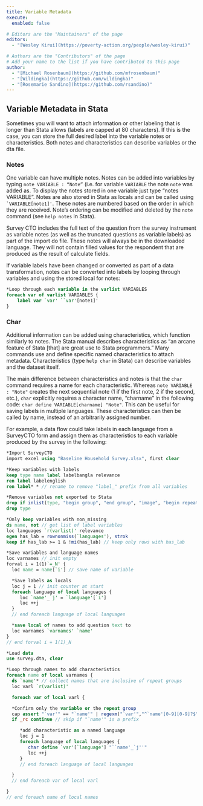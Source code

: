 ```yaml
---
title: Variable Metadata
execute: 
  enabled: false

# Editors are the "Maintainers" of the page
editors:
  - "[Wesley Kirui](https://poverty-action.org/people/wesley-kirui)"

# Authors are the "Contributors" of the page
# Add your name to the list if you have contributed to this page
author:
  - "[Michael Rosenbaum](https://github.com/mfrosenbaum)"
  - "[Wildingka](https://github.com/wildingka)"
  - "[Rosemarie Sandino](https://github.com/rsandino)"
---
```


## Variable Metadata in Stata
Sometimes you will want to attach information or other labeling that is longer than Stata allows (labels are capped at 80 characters). If this is the case, you can store the full desired label into the variable notes or characteristics. Both notes and characteristics can describe variables or the dta file.

### Notes
One variable can have multiple notes. Notes can be added into variables by typing  `note VARIABLE : “Note”` (i.e. for variable `VARIABLE` the note `note` was added as. To display the notes stored in one variable just type “notes VARIABLE”. Notes are also stored in Stata as locals and can be called using `` `VARIABLE[note1]' ``. These notes are numbered based on the order in which they are received. Note's ordering can be modified and deleted by the `note` command (see `help notes` in Stata).

Survey CTO includes the full text of the question from the survey instrument as variable notes (as well as the truncated questions as variable labels) as part of the import do file. These notes will always be in the downloaded language. They will not contain filled values for the respondent that are produced as the result of calculate fields.

If variable labels have been changed or converted as part of a data transformation, notes can be converted into labels by looping through variables and using the stored local for notes:

```stata       
*Loop through each variable in the varlist VARIABLES
foreach var of varlist VARIABLES {
    label var `var' ``var'[note1]'
}
```

### Char
Additional information can be added using characteristics, which function similarly to notes. The Stata manual describes characteristics as "an arcane feature of Stata [that] are great use to Stata programmers." Many commands use and define specific named characteristics to attach metadata. Characteristics (type `help char` in Stata) can describe variables and the dataset itself.  

The main difference between characteristics and notes is that the `char` command requires a name for each characteristic. Whereas `note VARIABLE : "Note"` creates the next sequential note (1 if the first note, 2 if the second, etc.), `char` explicitly requires a character name, "charname" in the following code: `char define VARIABLE[charname] "Note"`. This can be useful for saving labels in multiple languages. These characteristics can then be called by name, instead of an arbitrarily assigned number.

For example, a data flow could take labels in each language from a SurveyCTO form and assign them as characteristics to each variable produced by the survey in the following:

```stata
*Import SurveyCTO
import excel using "Baseline Household Survey.xlsx", first clear

*Keep variables with labels
keep type name label labelbangla relevance
ren label labelenglish
ren label* * // rename to remove "label_" prefix from all variables

*Remove variables not exported to Stata
drop if inlist(type, "begin group", "end group", "image", "begin repeat", "end repeat")
drop type

*Only keep variables with non_missing
ds name, not // get list of label variables
loc languages `r(varlist)' relevance
egen has_lab = rownonmiss(`languages'), strok
keep if has_lab >= 1 & !mi(has_lab) // keep only rows with has_lab

*Save variables and language names
loc varnames // init empty
forval i = 1(1)`=_N' {
  loc name = name[`i'] // save name of variable

  *Save labels as locals
  loc j = 1 // init counter at start
  foreach language of local languages {
     loc `name'_`j' = `language'[`i']
     loc ++j
  }
  // end foreach language of local languages

  *save local of names to add question text to 
  loc varnames `varnames' `name'
}
// end forval i = 1(1)_N

*Load data
use survey.dta, clear

*Loop through names to add characteristics
foreach name of local varnames {
  ds `name'* // collect names that are inclusive of repeat groups
  loc varl `r(varlist)'

  foreach var of local varl {

  *Confirm only the variable or the repeat group
  cap assert "`var'" == "`name'" | regexm("`var'","^`name'[0-9][0-9]?$")
  if _rc continue // skip if "`name'" is a prefix

     *add characteristic as a named language
     loc j = 1 
     foreach language of local languages {
        char define `var'[`language'] "``name'_`j''"
        loc ++j
     }
     // end foreach language of local languages

  }
  // end foreach var of local varl

}
// end foreach name of local names
```